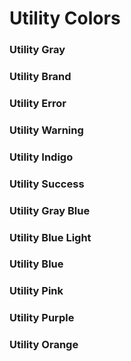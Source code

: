 
 
<Meta title="Colors/Light/Utility" />
 
# Utility Colors

### Utility Gray
<ColorsGrid colors={theme.colors.light.utility.gray} prefix='--colors-utility-gray' />

### Utility Brand
<ColorsGrid colors={theme.colors.light.utility.brand} prefix='--colors-utility-brand' />

### Utility Error
<ColorsGrid colors={theme.colors.light.utility.error} prefix='--colors-utility-error' />

### Utility Warning
<ColorsGrid colors={theme.colors.light.utility.warning} prefix='--colors-utility-warning' />

### Utility Indigo
<ColorsGrid colors={theme.colors.light.utility.indigo} prefix='--colors-utility-indigo' />

### Utility Success
<ColorsGrid colors={theme.colors.light.utility.success} prefix='--colors-utility-success' />

### Utility Gray Blue
<ColorsGrid colors={theme.colors.light.utility.grayBlue} prefix='--colors-utility-gray-blue' />

### Utility Blue Light
<ColorsGrid colors={theme.colors.light.utility.blueLight} prefix='--colors-utility-blue-light' />

### Utility Blue
<ColorsGrid colors={theme.colors.light.utility.blue} prefix='--colors-utility-blue' />

### Utility Pink
<ColorsGrid colors={theme.colors.light.utility.pink} prefix='--colors-utility-pink' />

### Utility Purple
<ColorsGrid colors={theme.colors.light.utility.purple} prefix='--colors-utility-purple' />

### Utility Orange
<ColorsGrid colors={theme.colors.light.utility.orange} prefix='--colors-utility-orange' />
